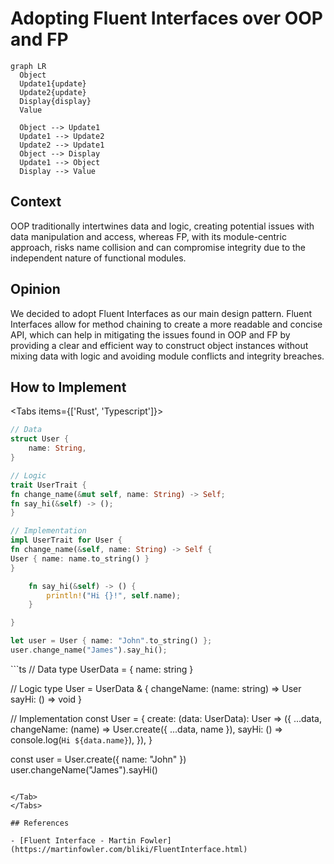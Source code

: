 
# Adopting Fluent Interfaces over OOP and FP

```mermaid
graph LR
  Object
  Update1{update}
  Update2{update}
  Display{display}
  Value

  Object --> Update1
  Update1 --> Update2
  Update2 --> Update1
  Object --> Display
  Update1 --> Object
  Display --> Value

```

## Context

OOP traditionally intertwines data and logic, creating potential issues with data manipulation and access, whereas FP, with its module-centric approach, risks name collision and can compromise integrity due to the independent nature of functional modules.

## Opinion

We decided to adopt Fluent Interfaces as our main design pattern. Fluent Interfaces allow for method chaining to create a more readable and concise API, which can help in mitigating the issues found in OOP and FP by providing a clear and efficient way to construct object instances without mixing data with logic and avoiding module conflicts and integrity breaches.

## How to Implement

<Tabs items={['Rust', 'Typescript']}>
<Tab>
```rust
// Data
struct User {
    name: String,
}

// Logic
trait UserTrait {
fn change_name(&mut self, name: String) -> Self;
fn say_hi(&self) -> ();
}

// Implementation
impl UserTrait for User {
fn change_name(&self, name: String) -> Self {
User { name: name.to_string() }
}

    fn say_hi(&self) -> () {
        println!("Hi {}!", self.name);
    }

}

let user = User { name: "John".to_string() };
user.change_name("James").say_hi();

````
</Tab>
<Tab>
```ts
// Data
type UserData = {
  name: string
}

// Logic
type User = UserData & {
  changeName: (name: string) => User
  sayHi: () => void
}

// Implementation
const User = {
  create: (data: UserData): User => ({
    ...data,
    changeName: (name) => User.create({ ...data, name }),
    sayHi: () => console.log(`Hi ${data.name}`),
  }),
}

const user = User.create({ name: "John" })
user.changeName("James").sayHi()
````

</Tab>
</Tabs>

## References

- [Fluent Interface - Martin Fowler](https://martinfowler.com/bliki/FluentInterface.html)
